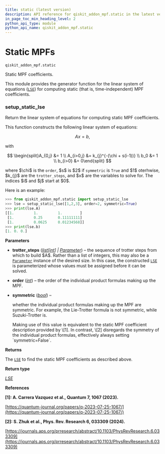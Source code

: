 ```yaml
---
title: static (latest version)
description: API reference for qiskit_addon_mpf.static in the latest version of qiskit-addon-mpf
in_page_toc_min_heading_level: 2
python_api_type: module
python_api_name: qiskit_addon_mpf.static
---
```


<span id="module-qiskit_addon_mpf.static" />

<span id="static-mpfs-qiskit-addon-mpf-static" />

# Static MPFs

`qiskit_addon_mpf.static`

Static MPF coefficients.

This module provides the generator function for the linear system of equations ([`LSE`](costs#lse "qiskit_addon_mpf.costs.LSE")) for computing static (that is, time-independent) MPF coefficients.

### setup\_static\_lse

<Function id="qiskit_addon_mpf.static.setup_static_lse" github="https://github.com/Qiskit/qiskit-addon-mpf/tree/stable/0.3/qiskit_addon_mpf/static.py#L31-L110" signature="setup_static_lse(trotter_steps, *, order=1, symmetric=False)">
  Return the linear system of equations for computing static MPF coefficients.

  This function constructs the following linear system of equations:

$$
A x = b,
$$

  with

$$
\begin{split}A_{0,j} &= 1 \\
A_{i>0,j} &= k_{j}^{-(\chi + s(i-1))} \\
b_0 &= 1 \\
b_{i>0} &= 0\end{split}
$$

  where \$\chi\$ is the `order`, \$s\$ is \$2\$ if `symmetric` is `True` and \$1\$ oterhwise, \$k\_\{j}\$ are the `trotter_steps`, and \$x\$ are the variables to solve for. The indices \$i\$ and \$j\$ start at \$0\$.

  Here is an example:

  ```python
  >>> from qiskit_addon_mpf.static import setup_static_lse
  >>> lse = setup_static_lse([1,2,3], order=2, symmetric=True)
  >>> print(lse.A)
  [[1.         1.         1.        ]
   [1.         0.25       0.11111111]
   [1.         0.0625     0.01234568]]
  >>> print(lse.b)
  [1. 0. 0.]
  ```

  **Parameters**

  *   **trotter\_steps** ([*list*](https://docs.python.org/3/library/stdtypes.html#list "(in Python v3.13)")*\[*[*int*](https://docs.python.org/3/library/functions.html#int "(in Python v3.13)")*] |* [*Parameter*](https://www.cvxpy.org/api_reference/cvxpy.expressions.html#cvxpy.expressions.constants.parameter.Parameter "(in CVXPY v1.6)")) – the sequence of trotter steps from which to build \$A\$. Rather than a list of integers, this may also be a [`Parameter`](https://www.cvxpy.org/api_reference/cvxpy.expressions.html#cvxpy.expressions.constants.parameter.Parameter "(in CVXPY v1.6)") instance of the desired size. In this case, the constructed [`LSE`](costs#lse "qiskit_addon_mpf.costs.LSE") is parameterized whose values must be assigned before it can be solved.

  *   **order** ([*int*](https://docs.python.org/3/library/functions.html#int "(in Python v3.13)")) – the order of the individual product formulas making up the MPF.

  *   **symmetric** ([*bool*](https://docs.python.org/3/library/functions.html#bool "(in Python v3.13)")) –

      whether the individual product formulas making up the MPF are symmetric. For example, the Lie-Trotter formula is not symmetric, while Suzuki-Trotter is.

        <Admonition title="Note" type="note">
          Making use of this value is equivalent to the static MPF coefficient description provided by \[1]. In contrast, \[2] disregards the symmetry of the individual product formulas, effectively always setting `symmetric=False`.
        </Admonition>

  **Returns**

  The [`LSE`](costs#lse "qiskit_addon_mpf.costs.LSE") to find the static MPF coefficients as described above.

  **Return type**

  [*LSE*](costs#lse "qiskit_addon_mpf.costs.lse.LSE")

  **References**

  **\[1]: A. Carrera Vazquez et al., Quantum 7, 1067 (2023).**

  [https://quantum-journal.org/papers/q-2023-07-25-1067/](https://quantum-journal.org/papers/q-2023-07-25-1067/)

  **\[2]: S. Zhuk et al., Phys. Rev. Research 6, 033309 (2024).**

  [https://journals.aps.org/prresearch/abstract/10.1103/PhysRevResearch.6.033309](https://journals.aps.org/prresearch/abstract/10.1103/PhysRevResearch.6.033309)
</Function>

